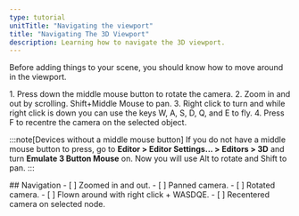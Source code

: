```yaml
---
type: tutorial
unitTitle: "Navigating the viewport"
title: "Navigating The 3D Viewport"
description: Learning how to navigate the 3D viewport.
---
```



Before adding things to your scene, you should know how to move around in the viewport.

<Steps>
1. Press down the middle mouse button to rotate the camera.
2. Zoom in and out by scrolling. Shift+Middle Mouse to pan.
3. Right click to turn and while right click is down you can use the keys W, A, S, D, Q, and E to fly.
4. Press F to recentre the camera on the selected object.
</Steps>

:::note[Devices without a middle mouse button]
If you do not have a middle mouse button to press, go to **Editor > Editor Settings... > Editors > 3D** and turn **Emulate 3 Button Mouse** on. Now you will use Alt to rotate and Shift to pan.
:::

<Box>
## Navigation
<Checklist>
- [ ] Zoomed in and out.
- [ ] Panned camera.
- [ ] Rotated camera.
- [ ] Flown around with right click + WASDQE.
- [ ] Recentered camera on selected node.
</Checklist>
</Box>